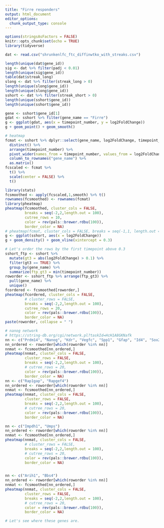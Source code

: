 ```yaml
---
title: "Firre responders"
output: html_document
editor_options: 
  chunk_output_type: console
---
```


```r
options(stringsAsFactors = FALSE)
knitr::opts_chunk$set(echo = TRUE)
library(tidyverse)
```

```r
dat <- read.csv("shrunkenlfc_ftc_diffinwtko_with_streaks.csv")

length(unique(dat$gene_id))
sig <- dat %>% filter(padj < 0.01)
length(unique(sig$gene_id))
table(dat$streak_long)
slong <- dat %>% filter(streak_long > 0)
length(unique(slong$gene_id))
length(unique(slong$gene_id))
sshort <- dat %>% filter(streak_short > 0)
length(unique(sshort$gene_id))
length(unique(sshort$gene_id))

```


```r
gene <- sshort$gene_id[1]
gdat <- sshort %>% filter(gene_name == "Firre")
g <- ggplot(gdat, aes(x = timepoint_number, y = log2FoldChange))
g + geom_point() + geom_smooth()
```

```r
# heatmap
fcmat <- sshort %>% dplyr::select(gene_name, log2FoldChange, timepoint_number) %>%
  distinct() %>%
  arrange(timepoint_number) %>%
  pivot_wider(names_from = timepoint_number, values_from = log2FoldChange) %>%
  column_to_rownames("gene_name") %>%
  as.matrix() 
fcscaled <- fcmat %>%
  t() %>%
  scale(center = FALSE) %>%
  t()

library(stats)
fcsmoothed <- apply(fcscaled,1,smooth) %>% t()
rownames(fcsmoothed) <- rownames(fcmat)
library(pheatmap)
pheatmap(fcsmoothed, cluster_cols = FALSE, 
         breaks = seq(-2,2,length.out = 100),
         cutree_rows = 10,
         color = rev(pals::brewer.rdbu(100)),
         border_color = NA)
# pheatmap(fcmat, cluster_cols = FALSE, breaks = seq(-1,1, length.out = 100))
g <- ggplot(sshort, aes(x = log2FoldChange))
g + geom_density() + geom_vline(xintercept = 0.3)
```

```r
# Let's order the rows by the first timepoint above 0.3
sshort_ftp <- sshort %>% 
  mutate(gt3 = abs(log2FoldChange) > 0.1) %>%
  filter(gt3 == TRUE) %>%
  group_by(gene_name) %>%
  summarize(ftp_gt3 = min(timepoint_number))
roworder <- sshort_ftp %>% arrange(ftp_gt3) %>%
  pull(gene_name) %>%
  unique()
fcordered <- fcsmoothed[roworder,]
pheatmap(fcordered, cluster_cols = FALSE, 
         # cluster_rows = FALSE,
         breaks = seq(-2,2,length.out = 100),
         cutree_rows = 20,
         color = rev(pals::brewer.rdbu(100)),
         border_color = NA)
paste(roworder, collapse = " ")
```

```r
# nanog network
# https://string-db.org/cgi/network.pl?taskId=HcH1A8GKNafk
nn <- c("Prdm14", "Nanog", "Kdr", "Vegfc", "Spp1", "Gfap", "Id4", "Sox2")
nn_ordered <- roworder[which(roworder %in% nn)]
nnmat <- fcsmoothed[nn_ordered,]
pheatmap(nnmat, cluster_cols = FALSE, 
         cluster_rows = FALSE,
         breaks = seq(-2,2,length.out = 100),
         # cutree_rows = 20,
         color = rev(pals::brewer.rdbu(100)),
         border_color = NA)
nn <- c("Rap1gap", "Rapgef4")
nn_ordered <- roworder[which(roworder %in% nn)]
nnmat <- fcsmoothed[nn_ordered,]
pheatmap(nnmat, cluster_cols = FALSE, 
         cluster_rows = FALSE,
         breaks = seq(-2,2,length.out = 100),
         # cutree_rows = 20,
         color = rev(pals::brewer.rdbu(100)),
         border_color = NA)

nn <- c("Impdh1", "Umps")
nn_ordered <- roworder[which(roworder %in% nn)]
nnmat <- fcsmoothed[nn_ordered,]
pheatmap(nnmat, cluster_cols = FALSE, 
         # cluster_rows = FALSE,
         breaks = seq(-2,2,length.out = 100),
         # cutree_rows = 20,
         color = rev(pals::brewer.rdbu(100)),
         border_color = NA)


nn <- c("Arih1", "Bbs4")
nn_ordered <- roworder[which(roworder %in% nn)]
nnmat <- fcsmoothed[nn_ordered,]
pheatmap(nnmat, cluster_cols = FALSE, 
         cluster_rows = FALSE,
         breaks = seq(-2,2,length.out = 100),
         # cutree_rows = 20,
         color = rev(pals::brewer.rdbu(100)),
         border_color = NA)
```

```r
# Let's see where these genes are. 

```






